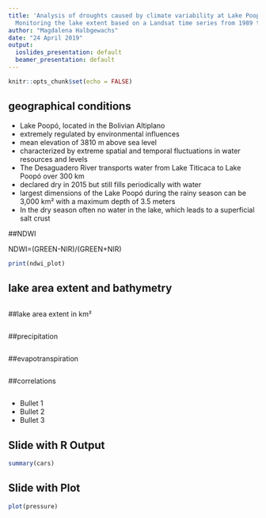 ```yaml
---
title: 'Analysis of droughts caused by climate variability at Lake PoopÃ³, Bolivia:
  Monitoring the lake extent based on a Landsat time series from 1989 to 2018'
author: "Magdalena Halbgewachs"
date: "24 April 2019"
output:
  ioslides_presentation: default
  beamer_presentation: default
---
```


```r
knitr::opts_chunk$set(echo = FALSE)
```

## geographical conditions

- Lake Poopó, located in the Bolivian Altiplano
- extremely regulated by environmental influences
- mean elevation of 3810 m above sea level
- characterized by extreme spatial and temporal fluctuations in water resources and levels
- The Desaguadero River transports water from Lake Titicaca to Lake Poopó over 300 km
- declared dry in 2015 but still fills periodically with water
- largest dimensions of the Lake Poopó during the rainy season can be 3,000 km² with a maximum depth of 3.5 meters
- In the dry season often no water in the lake, which leads to a superficial salt crust

##NDWI

NDWI=(GREEN-NIR)/(GREEN+NIR)

```r

print(ndwi_plot)
```


## lake area extent and bathymetry

```r

```

##lake area extent in km²

```r

```

##precipitation

```r

```


##evapotranspiration

```r

```

##correlations

```r

```


- Bullet 1
- Bullet 2
- Bullet 3

## Slide with R Output

```r
summary(cars)
```

## Slide with Plot

```r
plot(pressure)
```


